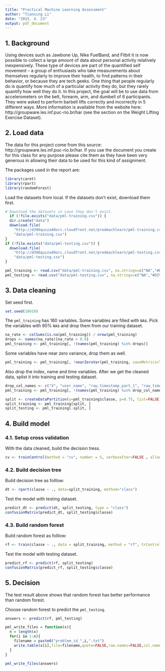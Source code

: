 ```yaml
---
title: "Practical Machine Learning Assessment"
author: "Tianxing Li"
date: "2015. 4. 23"
output: pdf_document
---
```


## 1. Background

Using devices such as Jawbone Up, Nike FuelBand, and Fitbit it is now possible to collect a large amount of data about personal activity relatively inexpensively. These type of devices are part of the quantified self movement – a group of enthusiasts who take measurements about themselves regularly to improve their health, to find patterns in their behavior, or because they are tech geeks. One thing that people regularly do is quantify how much of a particular activity they do, but they rarely quantify how well they do it. In this project, the goal will be to use data from accelerometers on the belt, forearm, arm, and dumbell of 6 participants. They were asked to perform barbell lifts correctly and incorrectly in 5 different ways. More information is available from the website here: http://groupware.les.inf.puc-rio.br/har (see the section on the Weight Lifting Exercise Dataset).


## 2. Load data

The data for this project come from this source: http://groupware.les.inf.puc-rio.br/har. If you use the document you create for this class for any purpose please cite them as they have been very generous in allowing their data to be used for this kind of assignment. 

The packages used in the report are:
```r
library(caret)
library(rpart)
library(randomForest)
```

Load the datasets from local. If the datasets don't exist, download them first.
```r
# Download the datasets in case they don't exist.
  if (!file.exists("data/pml-training.csv")) {
  dir.create("data")
  download.file(
    "http://d396qusza40orc.cloudfront.net/predmachlearn/pml-training.csv",
    "data/pml-training.csv")
}
if (!file.exists("data/pml-testing.csv")) {
  download.file(
    "http://d396qusza40orc.cloudfront.net/predmachlearn/pml-testing.csv",
    "data/pml-testing.csv")
}

```

```r
pml_training <- read.csv("data/pml-training.csv", na.strings=c("NA","#DIV/0!",""))
pml_testing <- read.csv("data/pml-testing.csv", na.strings=c("NA","#DIV/0!",""))
```

## 3. Data cleaning

Set seed first.
```r
set.seed(10010)
```

The `pml_training` has 160 variables. Some variables are filled with `NA`s. Pick the variables with 90% `NA`s and drop them from our training dataset.
```r
na_rate <- colSums(is.na(pml_training)) / nrow(pml_training)
drops <- names(na_rate)[na_rate > 0.9]
pml_training <- pml_training[, !(names(pml_training) %in% drops)]
```

Some variables have near zero variance, drop them as well.
```r
pml_training <- pml_training[, !nearZeroVar(pml_training, saveMetrics=TRUE)$nzv]
```

Also drop the index, name and time variables. After we get the cleaned data, splist it into training and testing dataset.
```r
drop_col_names <- c("X", "user_name", "raw_timestamp_part_1", "raw_timestamp_part_2", "cvtd_timestamp")
pml_training <- pml_training[, !(names(pml_training) %in% drop_col_names)]

split <- createDataPartition(y=pml_training$classe, p=0.75, list=FALSE)
split_training <- pml_training[split, ] 
split_testing <- pml_training[-split, ] 
```


## 4. Build model

### 4.1. Setup cross validation

With the data cleaned, build the decision tress.
```r
cv <- trainControl(method = "cv", number = 5, verboseIter=FALSE , allowParallel=TRUE)
```

### 4.2. Build decision tree

Build decision tree as folllow:
```r
dt <- rpart(classe ~ ., data=split_training, method="class")
```

Test the model with testing dataset.
```r
predict_dt <- predict(dt, split_testing, type = "class")
confusionMatrix(predict_dt, split_testing$classe)
```

### 4.3. Build random forest

Build random forest as folllow:
```r
rf <- train(classe ~ ., data = split_training, method = "rf", trControl= cv)
```

Test the model with testing dataset.
```r
predict_rf <- predict(rf, split_testing)
confusionMatrix(predict_rf, split_testing$classe)
```


## 5. Decision

The test result above shows that random forest has better performance than random forest. 

Choose random forest to predict the `pml_testing`.
```r
answers <- predict(rf, pml_testing)

pml_write_files = function(x){
  n = length(x)
  for(i in 1:n){
    filename = paste0("problem_id_",i,".txt")
    write.table(x[i],file=filename,quote=FALSE,row.names=FALSE,col.names=FALSE)
  }
}

pml_write_files(answers)

```

